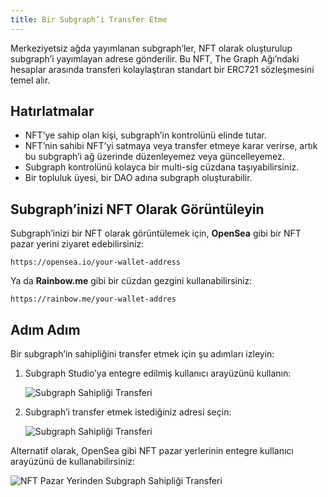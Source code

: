 ```yaml
---
title: Bir Subgraph’i Transfer Etme
---
```


Merkeziyetsiz ağda yayımlanan subgraph’ler, NFT olarak oluşturulup subgraph’i yayımlayan adrese gönderilir. Bu NFT, The Graph Ağı’ndaki hesaplar arasında transferi kolaylaştıran standart bir ERC721 sözleşmesini temel alır.

## Hatırlatmalar

- NFT’ye sahip olan kişi, subgraph’in kontrolünü elinde tutar.
- NFT’nin sahibi NFT’yi satmaya veya transfer etmeye karar verirse, artık bu subgraph’i ağ üzerinde düzenleyemez veya güncelleyemez.
- Subgraph kontrolünü kolayca bir multi-sig cüzdana taşıyabilirsiniz.
- Bir topluluk üyesi, bir DAO adına subgraph oluşturabilir.

## Subgraph’inizi NFT Olarak Görüntüleyin

Subgraph’inizi bir NFT olarak görüntülemek için, **OpenSea** gibi bir NFT pazar yerini ziyaret edebilirsiniz:

```
https://opensea.io/your-wallet-address
```

Ya da **Rainbow.me** gibi bir cüzdan gezgini kullanabilirsiniz:

```
https://rainbow.me/your-wallet-addres
```

## Adım Adım

Bir subgraph’in sahipliğini transfer etmek için şu adımları izleyin:

1. Subgraph Studio’ya entegre edilmiş kullanıcı arayüzünü kullanın:

   ![Subgraph Sahipliği Transferi](/img/subgraph-ownership-transfer-1.png)

2. Subgraph’i transfer etmek istediğiniz adresi seçin:

   ![Subgraph Sahipliği Transferi](/img/subgraph-ownership-transfer-2.png)

Alternatif olarak, OpenSea gibi NFT pazar yerlerinin entegre kullanıcı arayüzünü de kullanabilirsiniz:

![NFT Pazar Yerinden Subgraph Sahipliği Transferi](/img/subgraph-ownership-transfer-nft-marketplace.png)
